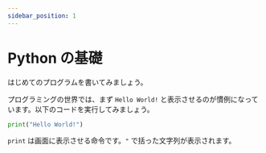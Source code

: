 ```yaml
---
sidebar_position: 1
---
```



# Python の基礎

はじめてのプログラムを書いてみましょう。

プログラミングの世界では、まず `Hello World!` と表示させるのが慣例になっています。以下のコードを実行してみましょう。

```python
print("Hello World!")
```
<OpenInColab path="/docs/python/python/hello-world.ipynb"/>

`print` は画面に表示させる命令です。`"` で括った文字列が表示されます。
